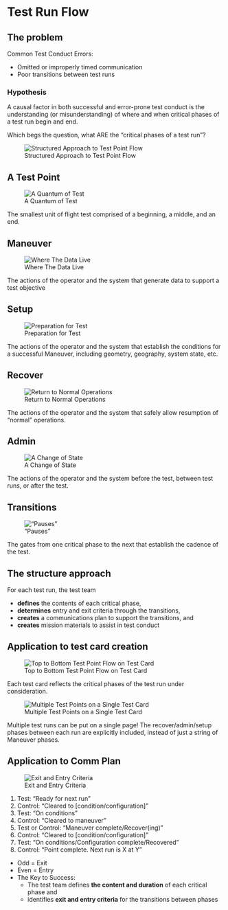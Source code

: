 # Test Run Flow {#sec-runflow}

## The problem

Common Test Conduct Errors:

- Omitted or improperly timed communication
- Poor transitions between test runs

### Hypothesis {.unnumbered}

A causal factor in both successful and error-prone test conduct is the understanding (or misunderstanding) of where and when critical phases of a test run begin and end.

Which begs the question, what ARE the "critical phases of a test run"?

![Structured Approach to Test Point Flow](./images/test-run.png){#fig-testrun}

## A Test Point

![A Quantum of Test](./images/test-run-run.png){#fig-testrunrun}

The smallest unit of flight test comprised of a beginning, a middle, and an end.

## Maneuver

![Where The Data Live](./images/test-run-maneuver.png){#fig-testrunmaneuver}

The actions of the operator and the system that generate data to support a test objective

## Setup

![Preparation for Test](./images/test-run-setup.png){#fig-testrunsetup}

The actions of the operator and the system that establish the conditions for a successful Maneuver, including geometry, geography, system state, etc.

## Recover

![Return to Normal Operations](./images/test-run-recover.png){#fig-testrunrecover}

The actions of the operator and the system that safely allow resumption of “normal” operations.

## Admin

![A Change of State](./images/test-run-admin.png){#fig-testrunadmin}

The actions of the operator and the system before the test, between test runs, or after the test.

## Transitions

![“Pauses”](./images/test-run-transitions.png){#fig-testruntransitions}

The gates from one critical phase to the next that establish the cadence of the test.

## The structure approach

For each test run, the test team 

- **defines** the contents of each critical phase,
- **determines** entry and exit criteria through the transitions,
- **creates** a communications plan to support the transitions, and
- **creates** mission materials to assist in test conduct

## Application to test card creation

![Top to Bottom Test Point Flow on Test Card](./images/test-run-card.png){#fig-testruncard}

Each test card reflects the critical phases of the test run under consideration.

![Multiple Test Points on a Single Test Card](./images/test-run-multiple.png){#fig-testrunmultiple}

Multiple test runs can be put on a single page! The recover/admin/setup phases between each run are explicitly included, instead of just a string of Maneuver phases.

## Application to Comm Plan

![Exit and Entry Criteria](./images/test-run-exit-entry.png){#fig-testrunexitentry}

::: {layout="[60,40]"}

1. Test: “Ready for next run”
2. Control: “Cleared to \[condition/configuration\]”
3. Test: “On conditions”
4. Control: “Cleared to maneuver”
5. Test or Control: “Maneuver complete/Recover(ing)”
6. Control: “Cleared to \[condition/configuration\]”
7. Test: “On conditions/Configuration complete/Recovered”
8. Control: “Point complete. Next run is X at Y”

- Odd = Exit
- Even = Entry
- The Key to Success:
  - The test team defines **the content and duration** of each critical phase and 
  - identifies **exit and entry criteria** for the transitions between phases

:::
